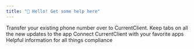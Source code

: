 ```yaml
---
title: "👋 Hello! Get some help here"
---
```


<Search placeholder="Search for articles..." />

<Columns cols={1}>
  <Card title="Porting Phone Numbers To CurrentClient" icon="pen-to-square" href="/development">
    Transfer your existing phone number over to CurrentClient.
  </Card>
  <Card title="Changelog" icon="palette" href="/essentials/settings">
    Keep tabs on all the new updates to the app
  </Card>
  <Card title="Integrations" icon="map" href="/essentials/navigation">
    Connect CurrentClient with your favorite apps
  </Card>
  <Card title="Compliance" icon="terminal" href="/api-reference/introduction">
    Helpful information for all things compliance
  </Card>
</Columns>